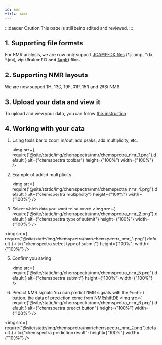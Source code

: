 ```yaml
---
id: nmr
title: NMR
---
```


:::danger Caution
This page is still being edited and reviewed.
:::

## 1. Supporting file formats

For NMR analysis, we are now only support [JCAMP-DX files](https://iupac.org/what-we-do/digital-standards/jcamp-dx/) (\*.jcamp, \*.dx, \*.jdx), zip (Bruker FID and [BagIt](https://en.wikipedia.org/wiki/BagIt)) files.

## 2. Supporting NMR layouts

We are now support 1H, 13C, 19F, 31P, 15N and 29Si NMR

## 3. Upload your data and view it

To upload and view your data, you can follow [this instruction](../chemspectra#3-analysing-data-with-nmrium)

## 4. Working with your data

1. Using tools bar to zoom in/out, add peaks, add multiplicity, etc.

   <img
     src={
       require("@site/static/img/chemspectra/nmr/chemspectra_nmr_1.png").default
     }
     alt={"chemspectra toolbar"}
     height={"100%"}
     width={"100%"}
   />

2. Example of added multiplicity

   <img
     src={
       require("@site/static/img/chemspectra/nmr/chemspectra_nmr_4.png").default
     }
     alt={"chemspectra multiplicity"}
     height={"100%"}
     width={"100%"}
   />

3. Select which data you want to be saved
   <img
     src={
       require("@site/static/img/chemspectra/nmr/chemspectra_nmr_2.png").default
     }
     alt={"chemspectra type of submit"}
     height={"100%"}
     width={"100%"}
   />

<img
  src={
    require("@site/static/img/chemspectra/nmr/chemspectra_nmr_3.png").default
  }
  alt={"chemspectra select type of submit"}
  height={"100%"}
  width={"100%"}
/>

5. Confirm you saving

   <img
     src={
       require("@site/static/img/chemspectra/nmr/chemspectra_nmr_5.png").default
     }
     alt={"chemspectra submit"}
     height={"100%"}
     width={"100%"}
   />

6. Predict NMR signals
   You can predict NMR signals with the `Predict` button, the data of prediction come from NMRshiftDB
   <img
     src={
       require("@site/static/img/chemspectra/nmr/chemspectra_nmr_6.png").default
     }
     alt={"chemspectra predict button"}
     height={"100%"}
     width={"100%"}
   />

<img
  src={
    require("@site/static/img/chemspectra/nmr/chemspectra_nmr_7.png").default
  }
  alt={"chemspectra prediction result"}
  height={"100%"}
  width={"100%"}
/>
